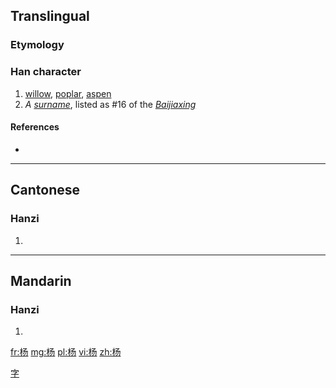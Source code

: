 {{also|楊}}
==Translingual==

===Etymology===
{{Han simp|楊|f=昜|t=丿丿𠄎}}

===Han character===
{{Han char|rn=75|rad=木|as=03|sn=7|four=|canj=木弓尸竹 (DNSH)}}

# [[willow]], [[poplar]], [[aspen]]
# ''A [[surname]]'', listed as #16 of the ''[[:w:Baijiaxing|Baijiaxing]]''

====References====
* {{Han ref|kx=0513.011|hdz=21163.020|uh=6768|ud=26472}}

----

==Cantonese==

===Hanzi===
{{yue-hanzi|jyut=|y=yeung4|tra=楊}}

# {{defn|lang=yue|sort=木03}}

----

==Mandarin==

===Hanzi===
{{cmn-hanzi|tra=楊|pin=[[yáng]] ([[yang2]]), [[Yáng]] ([[Yang2]])|wg=yang<sup>2</sup>, Yang<sup>2</sup>}}

# {{defn|lang=cmn|sort=木03}}

[[Category:Mandarin surnames|字]]

[[fr:杨]]
[[mg:杨]]
[[pl:杨]]
[[vi:杨]]
[[zh:杨]]